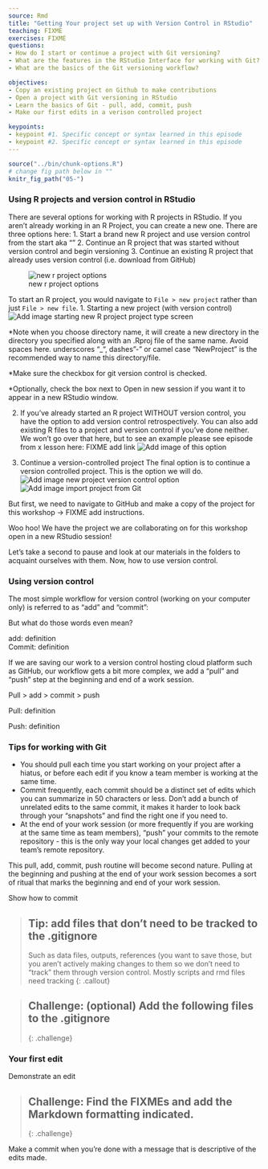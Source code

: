 ```yaml
---
source: Rmd  
title: "Getting Your project set up with Version Control in RStudio"  
teaching: FIXME
exercises: FIXME
questions:
- How do I start or continue a project with Git versioning?
- What are the features in the RStudio Interface for working with Git?
- What are the basics of the Git versioning workflow?

objectives:
- Copy an existing project on Github to make contributions
- Open a project with Git versioning in RStudio
- Learn the basics of Git - pull, add, commit, push
- Make our first edits in a verison controlled project

keypoints:
- keypoint #1. Specific concept or syntax learned in this episode
- keypoint #2. Specific concept or syntax learned in this episode
---
```


```r
source("../bin/chunk-options.R")
# change fig path below in ""
knitr_fig_path("05-")
```


### Using R projects and version control in RStudio
There are several options for working with R projects in RStudio. If you aren't already working in an R Project, you can create a new one. There are three options here:
1. Start a brand new R project and use version control from the start aka ""
2. Continue an R project that was started without version control and begin versioning
3. Continue an existing R project that already uses version control (i.e. download from GitHub)

![new r project options](../fig/05-new-project.PNG)

To start an R project, you would navigate to `File > new project` rather than just `File > new file`. 
1. Starting a new project (with version control)
![Add image starting new R project project type screen]()

*Note when you choose directory name, it will create a new directory in the directory you specified along with an .Rproj file of the same name. Avoid spaces here. underscores "_", dashes "-" or camel case "NewProject" is the recommended way to name this directory/file.

*Make sure the checkbox for git version control is checked. 

*Optionally, check the box next to Open in new session if you want it to appear in a new RStudio window. 

2. If you've already started an R project WITHOUT version control, you have the option to add version control retrospectively. You can also add existing R files to a project and version control if you've done neither. We won't go over that here, but to see an example please see episode from x lesson here: FIXME add link
![Add image of this option]()

3. Continue a version-controlled project
The final option is to continue a version controlled project. This is the option we will do.
![Add image new project version control option]()
![Add image import project from Git]()

But first, we need to navigate to GitHub and make a copy of the project for this workshop -> FIXME add instructions. 


Woo hoo! We have the project we are collaborating on for this workshop open in a new RStudio session!

Let’s take a second to pause and look at our materials in the folders to acquaint ourselves with them.
Now, how to use version control. 

### Using version control

The most simple workflow for version control (working on your computer only)
is referred to as "add" and "commit": 

But what do those words even mean?

add: definition  
Commit: definition 


If we are saving our work to a version control hosting cloud platform such as GitHub, 
our workflow gets a bit more complex, we add a "pull" and "push" step at the beginning and end of a work session. 

Pull > add > commit > push


Pull: definition  
 
Push: definition  

### Tips for working with Git

- You should pull each time you start working on your project after a hiatus, or before each edit if you know a team member is working at the same time. 
- Commit frequently, each commit should be a distinct set of edits which you can summarize in 50 characters or less. Don’t add a bunch of unrelated edits to the same commit, it makes it harder to look back through your “snapshots” and find the right one if you need to. 
- At the end of your work session (or more frequently if you are working at the same time as team members), “push” your commits to the remote repository - this is the only way your local changes get added to your team’s remote repository.

This pull, add, commit, push routine will become second nature. Pulling at the beginning and pushing at the end of your work session becomes a sort of ritual that marks the beginning and end of your work session. 

Show how to commit

> ## Tip: add files that don’t need to be tracked to the .gitignore
> Such as data files, outputs, references (you want to save those, but you 
> aren’t actively making changes to them so we don’t need to “track” them through 
> version control. Mostly scripts and rmd files need tracking
{: .callout}

> ## Challenge: (optional) Add the following files to the .gitignore 
>
{: .challenge}

### Your first edit

Demonstrate an edit

> ## Challenge: Find the FIXMEs and add the Markdown formatting indicated. 
>
{: .challenge}

Make a commit when you’re done with a message that is descriptive of the edits made. 

